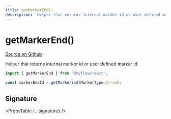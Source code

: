 ```yaml
---
title: getMarkerEnd()
description: 'Helper that returns internal marker id or user defined marker id.'
---
```



# getMarkerEnd()

[Source on Github](https://github.com/xyflow/xyflow/blob/v11/packages/core/src/components/Edges/utils.ts/#L6)

Helper that returns internal marker id or user defined marker id.

```js
import { getMarkerEnd } from '@xyflow/react';

const markerEndId = getMarkerEnd(MarkerType.Arrow);
```

## Signature

<PropsTable {...signature} />
